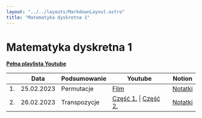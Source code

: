 ```yaml
---
layout: "../../layouts/MarkdownLayout.astro"
title: "Matematyka dyskretna 1"
---
```


# Matematyka dyskretna 1

[**Pełna playlista Youtube**](https://www.youtube.com/playlist?list=PLxnzOnUpNzMCBngo5cntWZPrCtTiSSSZF)

<div class="overflow-auto">

|     | Data       | Podsumowanie | Youtube                                                                              | Notion                                                                                                            |
| --- | ---------- | ------------ | ------------------------------------------------------------------------------------ | ----------------------------------------------------------------------------------------------------------------- |
| 1.  | 25.02.2023 | Permutacje   | [Film](https://youtu.be/7112NGiQUFw)                                                 | [Notatki](https://zippy-tamarillo-525.notion.site/Matematyka-Dyskretna-Wyk-ad-1-eb64d4859695463ea30f0de98e910f95) |
| 2.  | 26.02.2023 | Transpozycje | [Część 1.](https://youtu.be/A_gSEywEftM) \| [Część 2.](https://youtu.be/C3uzYMwV5Qg) | [Notatki](https://zippy-tamarillo-525.notion.site/Matematyka-Dyskretna-Wyk-ad-2-72e6fa3cadc6433681cf78aa9d54fa57) |

</div>
